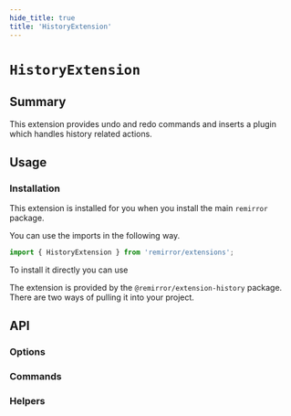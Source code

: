 ```yaml
---
hide_title: true
title: 'HistoryExtension'
---
```


# `HistoryExtension`

## Summary

This extension provides undo and redo commands and inserts a plugin which handles history related actions.

## Usage

### Installation

This extension is installed for you when you install the main `remirror` package.

You can use the imports in the following way.

```ts
import { HistoryExtension } from 'remirror/extensions';
```

To install it directly you can use

The extension is provided by the `@remirror/extension-history` package. There are two ways of pulling it into your project.

## API

### Options

### Commands

### Helpers

